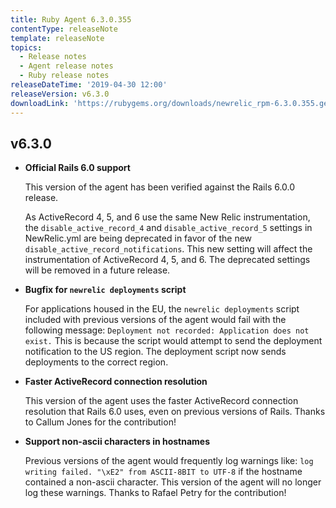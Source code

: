 ```yaml
---
title: Ruby Agent 6.3.0.355
contentType: releaseNote
template: releaseNote
topics:
  - Release notes
  - Agent release notes
  - Ruby release notes
releaseDateTime: '2019-04-30 12:00'
releaseVersion: v6.3.0
downloadLink: 'https://rubygems.org/downloads/newrelic_rpm-6.3.0.355.gem'
---
```


## v6.3.0

* **Official Rails 6.0 support**

  This version of the agent has been verified against the Rails 6.0.0 release.

  As ActiveRecord 4, 5, and 6 use the same New Relic instrumentation, the `disable_active_record_4` and `disable_active_record_5` settings in NewRelic.yml are being deprecated in favor of the new `disable_active_record_notifications`. This new setting will affect the instrumentation of ActiveRecord 4, 5, and 6. The deprecated settings will be removed in a future release.
* **Bugfix for `newrelic deployments` script**

  For applications housed in the EU, the `newrelic deployments` script included with previous versions of the agent would fail with the following message: `Deployment not recorded: Application does not exist.` This is because the script would attempt to send the deployment notification to the US region. The deployment script now sends deployments to the correct region.
* **Faster ActiveRecord connection resolution**

  This version of the agent uses the faster ActiveRecord connection resolution that Rails 6.0 uses, even on previous versions of Rails. Thanks to Callum Jones for the contribution!
* **Support non-ascii characters in hostnames**

  Previous versions of the agent would frequently log warnings like: `log writing failed. "\xE2" from ASCII-8BIT to UTF-8` if the hostname contained a non-ascii character. This version of the agent will no longer log these warnings. Thanks to Rafael Petry for the contribution!
